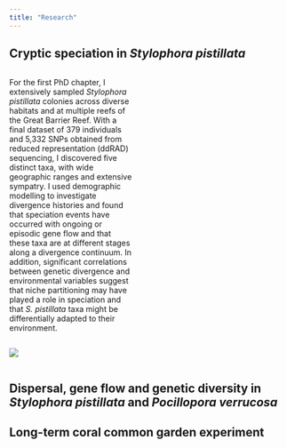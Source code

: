 ```yaml
---
title: "Research"
---
```


<style>

.add-space{

padding-right: 11%;

}

</style>

## Cryptic speciation in *Stylophora pistillata*

::: {.column .add-space width="44%"}
For the first PhD chapter, I extensively sampled *Stylophora pistillata* colonies across diverse habitats and at multiple reefs of the Great Barrier Reef. With a final dataset of 379 individuals and 5,332 SNPs obtained from reduced representation (ddRAD) sequencing, I discovered five distinct taxa, with wide geographic ranges and extensive sympatry. I used demographic modelling to investigate divergence histories and found that speciation events have occurred with ongoing or episodic gene flow and that these taxa are at different stages along a divergence continuum. In addition, significant correlations between genetic divergence and environmental variables suggest that niche partitioning may have played a role in speciation and that *S. pistillata* taxa might be differentially adapted to their environment. 
:::

::: {.column width="44%"}
![](img/Sytylo_macro.png)
:::

## Dispersal, gene flow and genetic diversity in *Stylophora pistillata* and *Pocillopora verrucosa*

## Long-term coral common garden experiment

